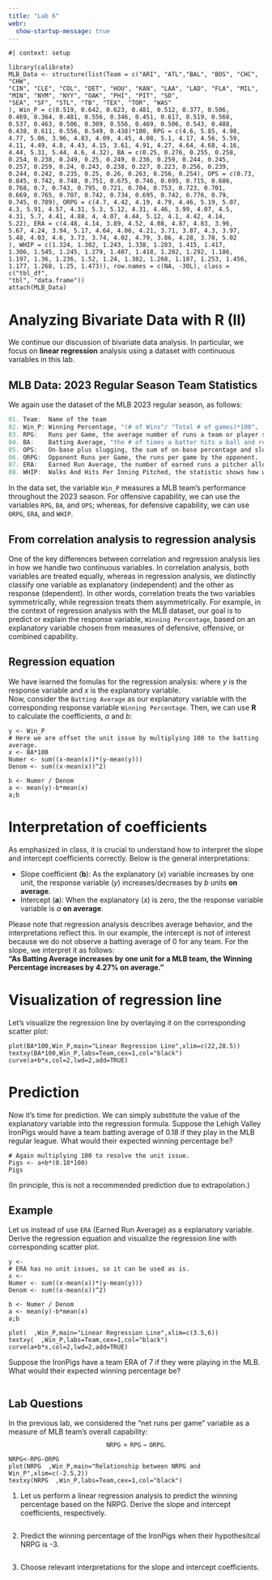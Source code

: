 ```yaml
---
title: "Lab 6"
webr:
  show-startup-message: true
---
```


```webr-r
#| context: setup

library(calibrate)
MLB_Data <- structure(list(Team = c("ARI", "ATL","BAL", "BOS", "CHC", "CHW", 
"CIN", "CLE", "COL", "DET", "HOU", "KAN", "LAA", "LAD", "FLA", "MIL", 
"MIN", "NYM", "NYY", "OAK", "PHI", "PIT", "SD", 
"SEA", "SF", "STL", "TB", "TEX", "TOR", "WAS"
), Win_P = c(0.519, 0.642, 0.623, 0.481, 0.512, 0.377, 0.506, 
0.469, 0.364, 0.481, 0.556, 0.346, 0.451, 0.617, 0.519, 0.568, 
0.537, 0.463, 0.506, 0.309, 0.556, 0.469, 0.506, 0.543, 0.488, 
0.438, 0.611, 0.556, 0.549, 0.438)*100, RPG = c(4.6, 5.85, 4.98, 
4.77, 5.06, 3.96, 4.83, 4.09, 4.45, 4.08, 5.1, 4.17, 4.56, 5.59, 
4.11, 4.49, 4.8, 4.43, 4.15, 3.61, 4.91, 4.27, 4.64, 4.68, 4.16, 
4.44, 5.31, 5.44, 4.6, 4.32), BA = c(0.25, 0.276, 0.255, 0.258, 
0.254, 0.238, 0.249, 0.25, 0.249, 0.236, 0.259, 0.244, 0.245, 
0.257, 0.259, 0.24, 0.243, 0.238, 0.227, 0.223, 0.256, 0.239, 
0.244, 0.242, 0.235, 0.25, 0.26, 0.263, 0.256, 0.254), OPS = c(0.73, 
0.845, 0.742, 0.748, 0.751, 0.675, 0.746, 0.695, 0.715, 0.686, 
0.768, 0.7, 0.743, 0.795, 0.721, 0.704, 0.753, 0.723, 0.701, 
0.669, 0.765, 0.707, 0.742, 0.734, 0.695, 0.742, 0.776, 0.79, 
0.745, 0.709), ORPG = c(4.7, 4.42, 4.19, 4.79, 4.46, 5.19, 5.07, 
4.3, 5.91, 4.57, 4.31, 5.3, 5.12, 4.31, 4.46, 3.99, 4.07, 4.5, 
4.31, 5.7, 4.41, 4.88, 4, 4.07, 4.44, 5.12, 4.1, 4.42, 4.14, 
5.22), ERA = c(4.48, 4.14, 3.89, 4.52, 4.08, 4.87, 4.83, 3.96, 
5.67, 4.24, 3.94, 5.17, 4.64, 4.06, 4.21, 3.71, 3.87, 4.3, 3.97, 
5.48, 4.03, 4.6, 3.73, 3.74, 4.02, 4.79, 3.86, 4.28, 3.78, 5.02
), WHIP = c(1.324, 1.302, 1.243, 1.338, 1.283, 1.415, 1.417, 
1.306, 1.545, 1.245, 1.279, 1.407, 1.418, 1.202, 1.292, 1.186, 
1.197, 1.36, 1.236, 1.52, 1.24, 1.382, 1.268, 1.187, 1.253, 1.456, 
1.177, 1.268, 1.25, 1.473)), row.names = c(NA, -30L), class = c("tbl_df", 
"tbl", "data.frame"))
attach(MLB_Data)
```

# Analyzing Bivariate Data with **R (II)**

We continue our discussion of bivariate data analysis. In particular, we focus on **linear regression** analysis using a dataset with continuous variables in this lab.


## MLB Data: 2023 Regular Season Team Statistics

We again use the dataset of the MLB 2023 regular season, as follows:

```r
01. Team:  Name of the team 
02. Win_P: Winning Percentage, "(# of Wins"/ "Total # of games)*100".
03. RPG:   Runs per Game, the average number of runs a team or player scores in each game. 
04. BA:    Batting Average, "the # of times a batter hits a ball and reaches the base"/"the # of at bats by a batter".   
05. OPS:   On-base plus slugging, the sum of on-base percentage and slugging percentage. 
06. ORPG:  Opponent Runs per Game, the runs per game by the opponent.   
07. ERA:   Earned Run Average, the number of earned runs a pitcher allows per nine innings.    
08. WHIP:  Walks And Hits Per Inning Pitched, the statistic shows how well a pitcher has kept runners off the basepaths, one of his main goals.

```
In the data set, the variable $\texttt{Win\_P}$ measures a MLB team's performance throughout the 2023 season. For offensive capability, we can use the variables $\texttt{RPG}$, $\texttt{BA}$, and $\texttt{OPS}$; whereas, for defensive capability, we can use $\texttt{ORPG}$, $\texttt{ERA}$, and $\texttt{WHIP}$.  

## From correlation analysis to regression analysis

One of the key differences between correlation and regression analysis lies in how we handle two continuous variables. In correlation analysis, both variables are treated equally, whereas in regression analysis, we distinctly classify one variable as explanatory (independent) and the other as response (dependent). In other words, correlation treats the two variables symmetrically, while regression treats them asymmetrically. For example, in the context of regression analysis with the MLB dataset, our goal is to predict or explain the response variable, $\texttt{Winning Percentage}$, based on an explanatory variable chosen from measures of defensive, offensive, or combined capability.

## Regression equation
We have learned the fomulas for the regression analysis:
\begin{align*}
  \hat{y}\;=&\; a+bx;\\ \text{such that}&\begin{cases}
  b\;=& \frac{\sum (x-\bar{x})(y-\bar{y})}{\sum (x-\bar{x})^2};\\
  a\;=& \bar{y}-b\bar{x},\end{cases}
\end{align*}
where $y$ is the response variable and $x$ is the explanatory variable.  
Now, consider the $\texttt{Batting Average}$ as our explanatory variable with the corresponding response variable $\texttt{Winning Percentage}$. Then, we can use $\textbf{R}$ to calculate the coefficients, *a* and *b*:

```webr-r
y <- Win_P 
# Here we are offset the unit issue by multiplying 100 to the batting average.
x <- BA*100
Numer <- sum((x-mean(x))*(y-mean(y)))
Denom <- sum((x-mean(x))^2)

b <- Numer / Denom
a <- mean(y)-b*mean(x)
a;b
```

# Interpretation of coefficients

As emphasized in class, it is crucial to understand how to interpret the slope and intercept coefficients correctly. Below is the general interpretations:

* Slope coefficient (**b**): As the explanatory ($x$) variable increases by one unit, the response variable ($y$) increases/decreases by $b$ units **on average**.
* Intercept (**a**): When the explanatory ($x$) is zero, the the response variable variable is $a$ **on average**.

Please note that regression analysis describes average behavior, and the interpretations reflect this. In our example, the intercept is not of interest because we do not observe a batting average of 0 for any team. For the slope, we interpret it as follows:  
**"As Batting Average increases by one unit for a MLB team, the Winning Percentage increases by 4.27% on average."**  


# Visualization of regression line

Let's visualize the regression line by overlaying it on the corresponding scatter plot:
```webr-r
plot(BA*100,Win_P,main="Linear Regression Line",xlim=c(22,28.5))
textxy(BA*100,Win_P,labs=Team,cex=1,col="black")
curve(a+b*x,col=2,lwd=2,add=TRUE)
```

# Prediction

Now it's time for prediction. We can simply substitute the value of the explanatory variable into the regression formula. Suppose the Lehigh Valley IronPigs would have a team batting average of 0.18 if they play in the MLB regular league. What would their expected winning percentage be?
```webr-r
# Again multiplying 100 to resolve the unit issue.
Pigs <- a+b*(0.18*100)
Pigs
```
(In principle, this is not a recommended prediction due to extrapolation.)

## Example

Let us instead of use $\texttt{ERA}$ (Earned Run Average) as a explanatory variable. Derive the regression equation and visualize the regression line with corresponding scatter plot.

```webr-r
y <- 
# ERA has no unit issues, so it can be used as is.
x <- 
Numer <- sum((x-mean(x))*(y-mean(y)))
Denom <- sum((x-mean(x))^2)

b <- Numer / Denom
a <- mean(y)-b*mean(x)
a;b

plot(  ,Win_P,main="Linear Regression Line",xlim=c(3.5,6))
textxy(  ,Win_P,labs=Team,cex=1,col="black")
curve(a+b*x,col=2,lwd=2,add=TRUE)
```
Suppose the IronPigs have a team ERA of 7 if they were playing in the MLB. What would their expected winning percentage be?
```webr-r

```

## Lab Questions

In the previous lab, we considered the "net runs per game" variable as a measure of MLB team's overall capability:  
$$\texttt{NRPG}=\texttt{RPG}-\texttt{ORPG}.$$
```webr-r
NRPG<-RPG-ORPG
plot(NRPG  ,Win_P,main="Relationship between NRPG and Win_P",xlim=c(-2.5,2))
textxy(NRPG  ,Win_P,labs=Team,cex=1,col="black")  
```

1. Let us perform a linear regression analysis to predict the winning percentage based on the NRPG. Derive the slope and intercept coefficients, respectively.
```webr-r

  
```

2. Predict the winning percentage of the IronPigs when their hypothesitcal NRPG is -3.
```webr-r

```

3. Choose relevant interpretations for the slope and intercept coefficients.




